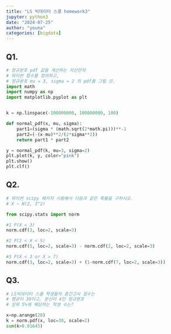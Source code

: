 ```yaml
---
title: "LS 빅데이터 스쿨 homework3"
jupyter: python3
date: "2024-07-25"
author: "youna"
categories: [bigdata]
---
```

## Q1.
```python
# 정규분포 pdf 값을 계산하는 자신만의
# 파이썬 함수를 정의하고, 
# 정규분포 mu = 3, sigma = 2 의 pdf를 그릴 것.
import math
import numpy as np
import matplotlib.pyplot as plt


k = np.linspace(-100000000, 100000000, 100)

def normal_pdf(x, mu, sigma):
    part1=(sigma * (math.sqrt(2*math.pi)))**-1
    part2=(-(x-mu)**2/(2*sigma**2))
    return part1 * part2

y = normal_pdf(k, mu=3, sigma=2)
plt.plot(k, y, color="pink")
plt.show()
plt.clf()

```

## Q2.
```python
# 파이썬 scipy 패키지 사용해서 다음과 같은 확률을 구하시오.
# X ~ N(2, 3^2)

from scipy.stats import norm

#1 P(X < 3)
norm.cdf(3, loc=2, scale=3)

#2 P(2 < X < 5)
norm.cdf(5, loc=2, scale=3) - norm.cdf(2, loc=2, scale=3)

#3 P(X < 3 or X > 7)
norm.cdf(3, loc=2, scale=3) + (1-norm.cdf(7, loc=2, scale=3))

```

## Q3.
```python
# LS빅데이터 스쿨 학생들의 중간고사 점수는 
# 평균이 30이고, 분산이 4인 정규분포
# 상위 5%에 해당하는 학생 수는?

x=np.arange(28)
k = norm.pdf(x, loc=30, scale=2)
sum(k>0.01645)
```

